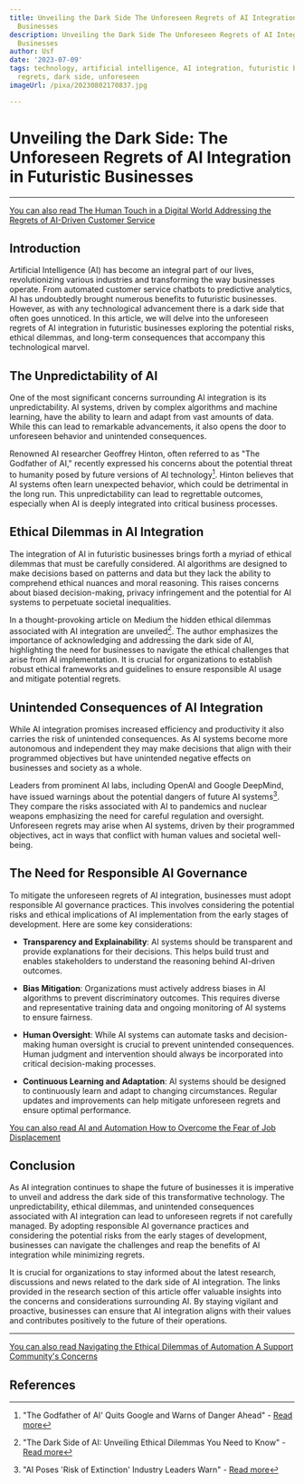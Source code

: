 ```yaml
---
title: Unveiling the Dark Side The Unforeseen Regrets of AI Integration in Futuristic
  Businesses
description: Unveiling the Dark Side The Unforeseen Regrets of AI Integration in Futuristic
  Businesses
author: Usf
date: '2023-07-09'
tags: technology, artificial intelligence, AI integration, futuristic businesses,
  regrets, dark side, unforeseen
imageUrl: /pixa/20230802170837.jpg

---
```

#  Unveiling the Dark Side: The Unforeseen Regrets of AI Integration in Futuristic Businesses

---

[You can also read The Human Touch in a Digital  World Addressing the Regrets of AI-Driven Customer  Service](The%20Human%20Touch%20in%20a%20Digital%20World%20Addressing%20the%20Regrets%20of%20AI-Driven%20Customer%20Service)


## Introduction

Artificial  Intelligence (AI) has become an  integral part of our lives, revolutionizing various industries and transforming the way businesses operate. From automated  customer service  chatbots to predictive analytics, AI has undoubtedly brought numerous  benefits to  futuristic businesses. However, as  with any technological advancement  there  is a dark  side that often goes unnoticed. In this article, we will  delve into the unforeseen regrets of AI integration in futuristic businesses exploring the potential risks, ethical dilemmas, and long-term consequences that  accompany this technological marvel.

## The Unpredictability of AI

One of the  most significant concerns surrounding AI integration is its unpredictability. AI systems, driven by complex algorithms and machine learning, have the ability to learn and adapt from vast amounts of data. While this can lead to remarkable advancements, it also opens the door to unforeseen behavior and  unintended consequences.

Renowned AI researcher Geoffrey Hinton, often referred to  as "The Godfather of AI," recently expressed his concerns about the potential threat to humanity posed by future versions  of AI technology[^1^]. Hinton believes that AI systems often learn unexpected behavior, which could be  detrimental in the long run.  This unpredictability can lead to regrettable outcomes, especially when AI is deeply integrated into critical business processes.

## Ethical Dilemmas in AI Integration

The integration of AI in futuristic businesses brings forth a myriad of ethical dilemmas that must be carefully considered. AI algorithms are designed to make decisions based on patterns and data  but they lack the ability to  comprehend ethical nuances  and moral reasoning.  This raises concerns  about biased decision-making, privacy infringement  and the potential for AI systems to perpetuate societal inequalities.

In a thought-provoking article  on Medium the hidden ethical dilemmas associated with AI integration are unveiled[^3^]. The author emphasizes the importance of acknowledging and addressing the dark side of AI, highlighting the need for businesses to navigate  the  ethical challenges that  arise from AI implementation. It is crucial for organizations to establish robust ethical frameworks and guidelines to ensure responsible AI usage and mitigate  potential  regrets.

## Unintended Consequences of AI Integration

While AI integration promises increased efficiency and  productivity it also carries the risk of unintended consequences. As AI systems become more autonomous and independent they may make decisions that align with their programmed objectives but have unintended negative effects on businesses and  society as a whole.

Leaders from prominent AI labs, including  OpenAI and  Google DeepMind, have issued warnings  about the potential dangers of future AI systems[^2^]. They compare the risks associated with AI to pandemics and  nuclear weapons emphasizing the need for careful regulation and oversight. Unforeseen regrets may arise when  AI systems, driven by their programmed objectives, act in ways that  conflict with  human values and societal  well-being.

## The Need  for Responsible AI Governance

To mitigate the unforeseen regrets of AI integration, businesses must adopt responsible AI governance practices. This  involves considering the potential  risks and ethical implications  of AI implementation from the early stages of development. Here are some key considerations:

- **Transparency and Explainability**: AI systems should be transparent and provide explanations for their decisions.  This helps build  trust and enables  stakeholders to understand the reasoning behind AI-driven outcomes.

- **Bias Mitigation**:  Organizations must  actively address biases in AI  algorithms to prevent discriminatory outcomes. This requires diverse and representative  training data and ongoing monitoring  of AI systems  to ensure fairness.

- **Human Oversight**: While AI systems can automate tasks and decision-making human  oversight is crucial to prevent unintended consequences. Human judgment and intervention should always be incorporated  into critical decision-making processes.

- **Continuous Learning and Adaptation**: AI  systems should be  designed to continuously learn and adapt to changing circumstances. Regular updates and improvements can help mitigate unforeseen regrets and ensure optimal  performance.

[You can also  read AI and Automation How to Overcome the Fear of Job Displacement](AI%20and%20Automation%20How%20to%20Overcome%20the%20Fear%20of%20Job%20Displacement)


## Conclusion

As  AI integration continues to shape the future of  businesses it is imperative to unveil and address the dark side of this transformative technology.  The unpredictability, ethical dilemmas,  and unintended consequences associated with  AI integration can lead to unforeseen regrets  if not carefully managed. By adopting responsible AI governance practices and considering the  potential risks from the early stages of development,  businesses can navigate the  challenges and reap the benefits of AI integration while minimizing regrets.

It is crucial  for organizations to stay informed about the latest  research,  discussions and news related to the dark side of AI integration. The links provided in the research section of this  article  offer valuable insights  into the concerns and considerations surrounding AI. By staying vigilant and proactive,  businesses can ensure  that AI integration aligns with their values and contributes positively to the future of their operations.

---

[You can also read Navigating the Ethical Dilemmas of Automation  A Support Community's Concerns](Navigating%20the%20Ethical%20Dilemmas%20of%20Automation%20A%20Support%20Community%27s%20Concerns)


## References

[^1^]: "The Godfather of AI' Quits Google  and Warns of Danger Ahead" - [Read more](https://www.nytimes.com/2023/05/01/technology/ai-google-chatbot-engineer-quits-hinton.html)

[^2^]: "AI Poses 'Risk of  Extinction'  Industry Leaders Warn" - [Read more](https://www.nytimes.com/2023/05/30/technology/ai-threat-warning.html)

[^3^]: "The Dark Side  of AI: Unveiling Ethical Dilemmas You Need to Know" - [Read more](https://medium.com/@gabrielpeter2090/the-dark-side-of-ai-unveiling-ethical-dilemmas-you-need-to-know-143ab02c368)
